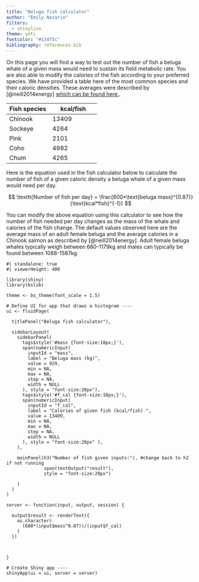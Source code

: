 ```yaml
---
title: "Beluga fish calculator"
author: "Emily Nazario"
filters:
  - shinylive
theme: yeti
fontcolor: "#134f5c"
bibliography: references.bib
---
```


On this page you will find a way to test out the number of fish a beluga whale of a given mass would need to sustain its field metabolic rate. You are also able to modify the calories of the fish according to your preferred species. We have provided a table here of the most common species and their caloric densities. These averages were described by [@neill2014energy] [which can be found here.](https://www.int-res.com/abstracts/esr/v25/n3/p265-281/).

|  Fish species                             |  kcal/fish                                    |
|-------------------------------------------|-----------------------------------------------|
| Chinook                                   | 13409                                         |
| Sockeye                                   | 4264                                          |
| Pink                                      | 2101                                          |
| Coho                                      | 4982                                          |
| Chum                                      | 4265                                          |

Here is the equation used in the fish calculator below to calculate the number of fish of a given caloric density a beluga whale of a given mass would need per day.

$$
\texttt{Number of fish per day} = \frac{600*\text{beluga mass}^{0.87}}{\text{kcal*fish}^{-1}}
$$

You can modify the above equation using this calculator to see how the number of fish needed per day changes as the mass of the whale and calories of the fish change. The default values observed here are the average mass of an adult female beluga and the average calories in a Chinook salmon as described by [@neill2014energy]. Adult female beluga whales typically weigh between 680-1179kg and males can typically be found between 1088-1587kg.

```shinylive-r
#| standalone: true
#| viewerHeight: 400

library(shiny)
library(bslib)

theme <- bs_theme(font_scale = 1.5)

# Define UI for app that draws a histogram ----
ui <- fluidPage(
  
  titlePanel("Beluga fish calculator"),
  
  sidebarLayout(
    sidebarPanel(
      tags$style('#mass {font-size:18px;}'),
      span(numericInput(
        inputId = "mass",
        label = "Beluga mass (kg)",
        value = 929,
        min = NA,
        max = NA,
        step = NA,
        width = NULL
      ), style = "font-size:20px"),
      tags$style('#f_cal {font-size:18px;}'),
      span(numericInput(
        inputId = "f_cal",
        label = "Calories of given fish (kcal/fish) ",
        value = 13409,
        min = NA,
        max = NA,
        step = NA,
        width = NULL
      ), style = "font-size:20px" ),
    ),
    
    mainPanel(h3("Number of fish given inputs:"), #change back to h2 if not running
              span(textOutput("result"),
              style = "font-size:20px")
              
    )
  )
)

server <- function(input, output, session) {
  
  output$result <- renderText({
    as.character(
      (600*(input$mass^0.87))/(input$f_cal)
    )
  })
  
  
  
}

# Create Shiny app ----
shinyApp(ui = ui, server = server)

```
